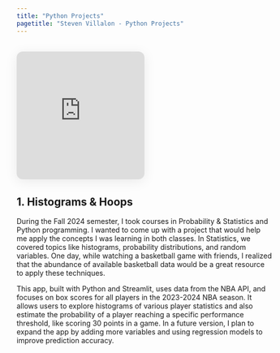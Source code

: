 ```yaml
---
title: "Python Projects"
pagetitle: "Steven Villalon - Python Projects"
---
```


```{=html}
<div style="width: 50%; max-width: 400px; margin: 2rem 0; text-align: left;">
  <div style="position: relative; padding-top: 100%; /* 1:1 Aspect Ratio for square */">
    <iframe 
      src="https://histogramsandhoops.streamlit.app/?embed=true"
      style="position: absolute; top: 0; left: 0; width: 100%; height: 100%; border: none; border-radius: 12px; box-shadow: 0 4px 24px rgba(0,0,0,0.08);"
      title="Histograms & Hoops Streamlit App Preview"
      loading="lazy"
      allowfullscreen
    ></iframe>
  </div>
</div>
```

## 1. Histograms & Hoops

During the Fall 2024 semester, I took courses in Probability & Statistics and Python programming. I wanted to come up with a project that would help me apply the concepts I was learning in both classes. In Statistics, we covered topics like histograms, probability distributions, and random variables. One day, while watching a basketball game with friends, I realized that the abundance of available basketball data would be a great resource to apply these techniques.

This app, built with Python and Streamlit, uses data from the NBA API, and focuses on box scores for all players in the 2023-2024 NBA season. It allows users to explore histograms of various player statistics and also estimate the probability of a player reaching a specific performance threshold, like scoring 30 points in a game. In a future version, I plan to expand the app by adding more variables and using regression models to improve prediction accuracy.
